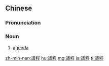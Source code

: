 {{also|议程}}
==Chinese==
{{zh-forms|s=议程}}

===Pronunciation===
{{zh-pron
|m=yìchéng
|c=ji5 cing4
|mn=qz,xm,zz:gī-thêng/tw:gī-têng
|cat=n
}}

===Noun===
{{zh-noun}}

# [[agenda]] {{gloss|of a meeting}}

{{zh-cat|Advanced}}

[[zh-min-nan:議程]]
[[hu:議程]]
[[mg:議程]]
[[ja:議程]]
[[tl:議程]]
